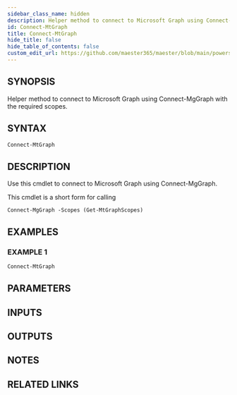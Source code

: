 ```yaml
---
sidebar_class_name: hidden
description: Helper method to connect to Microsoft Graph using Connect-MgGraph with the required scopes.
id: Connect-MtGraph
title: Connect-MtGraph
hide_title: false
hide_table_of_contents: false
custom_edit_url: https://github.com/maester365/maester/blob/main/powershell/public/Connect-MtGraph.ps1
---
```


## SYNOPSIS

Helper method to connect to Microsoft Graph using Connect-MgGraph with the required scopes.

## SYNTAX

```powershell
Connect-MtGraph
```

## DESCRIPTION

Use this cmdlet to connect to Microsoft Graph using Connect-MgGraph.

This cmdlet is a short form for calling
```
Connect-MgGraph -Scopes (Get-MtGraphScopes)
```

## EXAMPLES

### EXAMPLE 1

```powershell
Connect-MtGraph
```

## PARAMETERS

## INPUTS

## OUTPUTS

## NOTES

## RELATED LINKS
